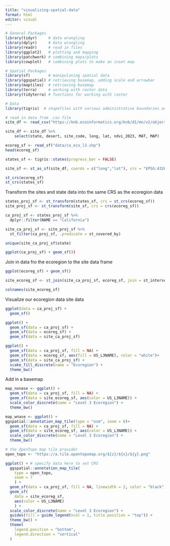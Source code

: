 ```yaml
---
title: "visualizing-spatial-data"
format: html
editor: visual
---
```


```r
# General Packages
library(tidyr)     # data wrangling
library(dplyr)     # data wrangling
library(readr)     # read in files
library(ggplot2)   # plotting and mapping
library(patchwork) # combining maps/plots
library(cowplot)   # combining plots to make an inset map

# Spatial Packages
library(sf)        # manipulating spatial data
library(ggspatial) # retrieving basemap, adding scale and arrowbar
library(maptiles)  # retrieving basemap
library(terra)     # working with raster data
library(tidyterra) # functions for working with raster

# Data 
library(tigris)  # shapefiles with various administrative boundaries and roads
```

```r
# read in data from .csv file
site_df <- read_csv("https://knb.ecoinformatics.org/knb/d1/mn/v2/object/urn%3Auuid%3A7161c08c-79b7-4970-94b4-7d6e4fcfcc03")

site_df <- site_df %>% 
    select(state, desert, site_code, long, lat, ndvi_2023, MAT, MAP) 


```

```r
ecoreg_sf <- read_sf("data/ca_eco_l3.shp")
head(ecoreg_sf)
```

```r
states_sf <- tigris::states(progress_bar = FALSE)
```

```r
site_sf <- st_as_sf(site_df, coords = c("long","lat"), crs = "EPSG:4326")

st_crs(ecoreg_sf)
st_crs(states_sf)


```


Transform the sites and state data into the same CRS as the ecoregion data
```r
states_proj_sf <- st_transform(states_sf, crs = st_crs(ecoreg_sf))
site_proj_sf <- st_transform(site_sf, crs = crs(ecoreg_sf))
```

```r
ca_proj_sf <- states_proj_sf %>%
  dplyr::filter(NAME == "California")

site_ca_proj_sf <- site_proj_sf %>% 
  st_filter(ca_proj_sf, .predicate = st_covered_by)

unique(site_ca_proj_sf$state)

ggplot(ca_proj_sf) + geom_sf())
```
Join in data fro the ecoregion to the site data frame



```r
ggplot(ecoreg_sf) + geom_sf()

site_ecoreg_sf <- st_join(site_ca_proj_sf, ecoreg_sf, join = st_intersects)

colnames(site_ecoreg_sf)
```

Visualize our ecoregion data site data
```r
ggplot(data = ca_proj_sf) + 
  geom_sf()
```

```r
ggplot() +
  geom_sf(data = ca_proj_sf) + 
  geom_sf(data = ecoreg_sf) +
  geom_sf(data = site_ca_proj_sf)
```

```r
ggplot() +
  geom_sf(data = ca_proj_sf, fill = NA) +
  geom_sf(data = ecoreg_sf, aes(fill = US_L3NAME), color = "white")+
  geom_sf(data = site_ca_proj_sf) +
  scake_fill_discrete(name = "Ecoregion") +
  theme_bw()
```



Add in a basemap
```r
map_nonase <- ggplot() +
  geom_sf(data = ca_proj_sf, fill = NA) +
  geom_sf(data = site_ecoreg_sf, aes(color = US_L3NAME)) +
  scale_color_discrete(name = "Level 3 Ecoregion") +
  theme_bw()
```


```r
map_wnase <- ggplot() +
ggspatial::annotation_map_tile(type = "osm", zoom = 6)+
  geom_sf(data = ca_proj_sf, fill = NA) +
  geom_sf(data = site_ecoreg_sf, aes(color = US_L3NAME)) +
  scale_color_discrete(name = "Level 3 Ecoregion") +
  theme_bw()
```



```r
# the OpenTopo map tile provider
open_topo <- "https://a.tile.opentopomap.org/${z}/${x}/${y}.png"

ggplot() + # specify data here to set CRS 
  ggspatial::annotation_map_tile(
    type = open_topo,
    zoom = 7
    ) + 
  geom_sf(data = ca_proj_sf, fill = NA, linewidth = 2, color = "black") + # don't need to specify data here since we did in ggplot call
  geom_sf(
    data = site_ecoreg_sf, 
    aes(color = US_L3NAME) 
    ) +
  scale_color_discrete(name = "Level 3 Ecoregion") +
  guides(fill = guide_legend(ncol = 1, title.position = "top")) +
  theme_bw() +
  theme(
    legend.position = "bottom",
    legend.direction = "vertical"
  )
```

